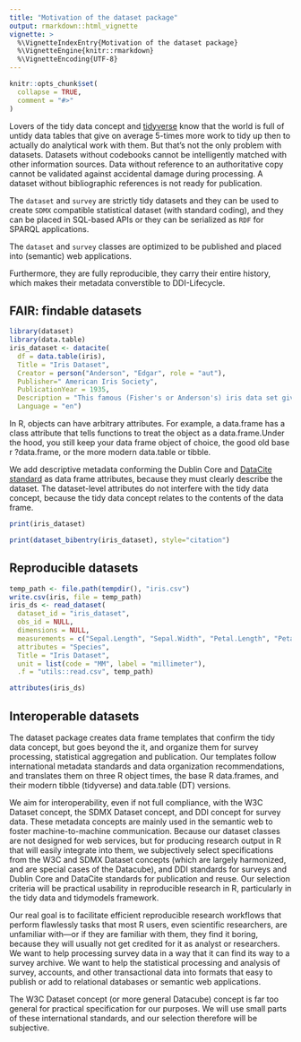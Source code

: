 ```yaml
---
title: "Motivation of the dataset package"
output: rmarkdown::html_vignette
vignette: >
  %\VignetteIndexEntry{Motivation of the dataset package}
  %\VignetteEngine{knitr::rmarkdown}
  %\VignetteEncoding{UTF-8}
---
```


```r
knitr::opts_chunk$set(
  collapse = TRUE,
  comment = "#>"
)
```

Lovers of the tidy data concept and [tidyverse](https://www.tidyverse.org/) know that the world is full of untidy data tables that give on average 5-times more work to tidy up then to actually do analytical work with them. But that’s not the only problem with datasets.  Datasets without codebooks cannot be intelligently matched with other information sources.  Data without reference to an authoritative copy cannot be validated against accidental damage during processing.  A dataset without bibliographic references is not ready for publication. 

The `dataset` and `survey` are strictly tidy datasets and they can be used to create `SDMX` compatible statistical dataset (with standard coding), and they can be placed in SQL-based APIs or they can be serialized as `RDF` for SPARQL applications. 

The `dataset` and `survey` classes are optimized to be published and placed into (semantic) web applications.

Furthermore, they are fully reproducible, they carry their entire history, which makes their metadata converstible to DDI-Lifecycle.

## FAIR: findable datasets


```r
library(dataset)
library(data.table)
iris_dataset <- datacite(
  df = data.table(iris),
  Title = "Iris Dataset",
  Creator = person("Anderson", "Edgar", role = "aut"),
  Publisher=" American Iris Society",
  PublicationYear = 1935,
  Description = "This famous (Fisher's or Anderson's) iris data set gives the measurements in centimeters of the variables sepal length and width and petal length and width, respectively, for 50 flowers from each of 3 species of iris. The species are Iris setosa, versicolor, and virginica.",
  Language = "en")
```

In R, objects can have arbitrary attributes.  For example, a data.frame has a class attribute that tells functions to treat the object as a data.frame.Under the hood, you still keep your data frame object of choice, the good old base r ?data.frame, or the more modern data.table or tibble.

We add descriptive metadata conforming the Dublin Core and [DataCite standard](https://schema.datacite.org/) as data frame attributes, because they must clearly describe the dataset. The dataset-level attributes do not interfere with the tidy data concept, because the tidy data concept relates to the contents of the data frame.

```r
print(iris_dataset)
```


```r
print(dataset_bibentry(iris_dataset), style="citation")
```
## Reproducible datasets

```r
temp_path <- file.path(tempdir(), "iris.csv")
write.csv(iris, file = temp_path)
iris_ds <- read_dataset(
  dataset_id = "iris_dataset",
  obs_id = NULL, 
  dimensions = NULL, 
  measurements = c("Sepal.Length", "Sepal.Width", "Petal.Length", "Petal.Width"),
  attributes = "Species",
  Title = "Iris Dataset", 
  unit = list(code = "MM", label = "millimeter"),
  .f = "utils::read.csv", temp_path)

attributes(iris_ds)
```

## Interoperable datasets

The dataset package creates data frame templates that confirm the tidy data concept, but goes beyond the it, and organize them for survey processing, statistical aggregation and publication. Our templates follow international metadata standards and data organization recommendations, and translates them on three R object times, the base R data.frames, and their modern tibble (tidyverse) and data.table (DT) versions.

We aim for interoperability, even if not full compliance, with the W3C Dataset concept, the SDMX Dataset concept, and DDI concept for survey data.  These metadata concepts are mainly used in the semantic web to foster machine-to-machine communication. Because our dataset classes are not designed for web services, but for producing research output in R that will easily integrate into them, we subjectively select specifications from the W3C and SDMX Dataset concepts (which are largely harmonized, and are special cases of the Datacube), and DDI standards for surveys and Dublin Core and DataCite standards for publication and reuse. Our selection criteria will be practical usability in reproducible research in R, particularly in the tidy data and tidymodels framework.  

Our real goal is to facilitate efficient reproducible research workflows that perform flawlessly tasks that most R users, even scientific researchers, are unfamiliar with---or if they are familiar with them, they find it boring, because they will usually not get credited for it as analyst or researchers.  We want to help processing survey data in a way that it can find its way to a survey archive.  We want to help the statistical processing and analysis of survey, accounts, and other transactional data into formats that easy to publish or add to relational databases or semantic web applications.  


The W3C Dataset concept (or more general Datacube) concept is far too general for practical specification for our purposes.  We will use small parts of these international standards, and our selection therefore will be subjective.  
